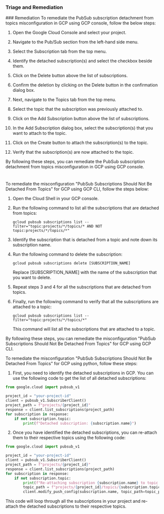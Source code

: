 
### Triage and Remediation
<Tabs>
<Tab title='Remediation'>
### Remediation

<AccordionGroup>
<Accordion title='Using Console' defaultOpen='true'>
To remediate the PubSub subscription detachment from topics misconfiguration in GCP using GCP console, follow the below steps:

1. Open the Google Cloud Console and select your project.

2. Navigate to the Pub/Sub section from the left-hand side menu.

3. Select the Subscription tab from the top menu.

4. Identify the detached subscription(s) and select the checkbox beside them.

5. Click on the Delete button above the list of subscriptions.

6. Confirm the deletion by clicking on the Delete button in the confirmation dialog box.

7. Next, navigate to the Topics tab from the top menu.

8. Select the topic that the subscription was previously attached to.

9. Click on the Add Subscription button above the list of subscriptions.

10. In the Add Subscription dialog box, select the subscription(s) that you want to attach to the topic.

11. Click on the Create button to attach the subscription(s) to the topic.

12. Verify that the subscription(s) are now attached to the topic.

By following these steps, you can remediate the PubSub subscription detachment from topics misconfiguration in GCP using GCP console.

#
</Accordion>

<Accordion title='Using CLI'>
To remediate the misconfiguration "PubSub Subscriptions Should Not Be Detached From Topics" for GCP using GCP CLI, follow the steps below:

1. Open the Cloud Shell in your GCP console.

2. Run the following command to list all the subscriptions that are detached from topics:

   ```
   gcloud pubsub subscriptions list --filter="topic:projects/*/topics/* AND NOT topic:projects/*/topics/*"
   ```

3. Identify the subscription that is detached from a topic and note down its subscription name.

4. Run the following command to delete the subscription:

   ```
   gcloud pubsub subscriptions delete [SUBSCRIPTION_NAME]
   ```

   Replace [SUBSCRIPTION_NAME] with the name of the subscription that you want to delete.

5. Repeat steps 3 and 4 for all the subscriptions that are detached from topics.

6. Finally, run the following command to verify that all the subscriptions are attached to a topic:

   ```
   gcloud pubsub subscriptions list --filter="topic:projects/*/topics/*"
   ```

   This command will list all the subscriptions that are attached to a topic.

By following these steps, you can remediate the misconfiguration "PubSub Subscriptions Should Not Be Detached From Topics" for GCP using GCP CLI.
</Accordion>

<Accordion title='Using Python'>
To remediate the misconfiguration "PubSub Subscriptions Should Not Be Detached From Topics" for GCP using python, follow these steps:

1. First, you need to identify the detached subscriptions in GCP. You can use the following code to get the list of all detached subscriptions:

```python
from google.cloud import pubsub_v1

project_id = "your-project-id"
client = pubsub_v1.SubscriberClient()
project_path = f"projects/{project_id}"
response = client.list_subscriptions(project_path)
for subscription in response:
    if not subscription.topic:
        print(f"Detached subscription: {subscription.name}")
```

2. Once you have identified the detached subscriptions, you can re-attach them to their respective topics using the following code:

```python
from google.cloud import pubsub_v1

project_id = "your-project-id"
client = pubsub_v1.SubscriberClient()
project_path = f"projects/{project_id}"
response = client.list_subscriptions(project_path)
for subscription in response:
    if not subscription.topic:
        print(f"Re-attaching subscription {subscription.name} to topic {subscription.topic}")
        topic_path = f"projects/{project_id}/topics/{subscription.topic.split('/')[-1]}"
        client.modify_push_config(subscription.name, topic_path=topic_path)
```

This code will loop through all the subscriptions in your project and re-attach the detached subscriptions to their respective topics.
</Accordion>

</AccordionGroup>
</Tab>
</Tabs>
